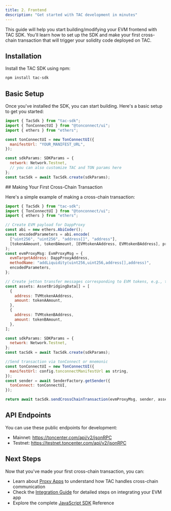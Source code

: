 ```yaml
---
title: 2. Frontend
description: "Get started with TAC development in minutes"
---
```


This guide will help you start building/modifying your EVM frontend with TAC SDK. You'll learn how to set up the SDK and make your first cross-chain transaction that will trigger your solidity code deployed on TAC.

## Installation

Install the TAC SDK using npm:

```bash
npm install tac-sdk
```

## Basic Setup

Once you've installed the SDK, you can start building. Here's a basic setup to get you started:

<Steps>
<Step title="Import dependencies">

```javascript
import { TacSdk } from "tac-sdk";
import { TonConnectUI } from "@tonconnect/ui";
import { ethers } from "ethers";
```

</Step>

<Step title="Initialize TON Connect">

```javascript
const tonConnectUI = new TonConnectUI({
  manifestUrl: "YOUR_MANIFEST_URL",
});
```

</Step>

<Step title="Create a TAC SDK instance">

```javascript
const sdkParams: SDKParams = {
  network: Network.Testnet,
  // you can also customize TAC and TON params here
};
const tacSdk = await TacSdk.create(sdkParams);
```

</Step>
</Steps>
## Making Your First Cross-Chain Transaction

Here's a simple example of making a cross-chain transaction:

```javascript
import { TacSdk } from "tac-sdk";
import { TonConnectUI } from "@tonconnect/ui";
import { ethers } from "ethers";

// Create EVM payload for DappProxy
const abi = new ethers.AbiCoder();
const encodedParameters = abi.encode(
  ["uint256", "uint256", "address[]", "address"],
  [tokenAAmount, tokenBAmount, [EVMtokenAAddress, EVMtokenBAddress], proxyDapp]
);
const evmProxyMsg: EvmProxyMsg = {
  evmTargetAddress: DappProxyAddress,
  methodName: "addLiquidity(uint256,uint256,address[],address)",
  encodedParameters,
};

// Create jetton transfer messages corresponding to EVM tokens, e.g., two tokens for adding liquidity to a pool
const assets: AssetBridgingData[] = [
  {
    address: TVMtokenAAddress,
    amount: tokenAAmount,
  },
  {
    address: TVMtokenBAddress,
    amount: tokenBAmount,
  },
];

const sdkParams: SDKParams = {
  network: Network.Testnet,
};
const tacSdk = await TacSdk.create(sdkParams);

//Send transaction via tonConnect or mnemonic
const tonConnectUI = new TonConnectUI({
  manifestUrl: config.tonconnectManifestUrl as string,
});
const sender = await SenderFactory.getSender({
  tonConnect: tonConnectUI,
});

return await tacSdk.sendCrossChainTransaction(evmProxyMsg, sender, assets);
```

## API Endpoints

You can use these public endpoints for development:

- Mainnet: https://toncenter.com/api/v2/jsonRPC
- Testnet: https://testnet.toncenter.com/api/v2/jsonRPC

## Next Steps

Now that you've made your first cross-chain transaction, you can:

- Learn about [Proxy Apps](/core-concepts/proxy-apps) to understand how TAC handles cross-chain communication
- Check the [Integration Guide](/guides/guides-1) for detailed steps on integrating your EVM app
- Explore the complete [JavaScript SDK](/reference/javascript-sdk) Reference
